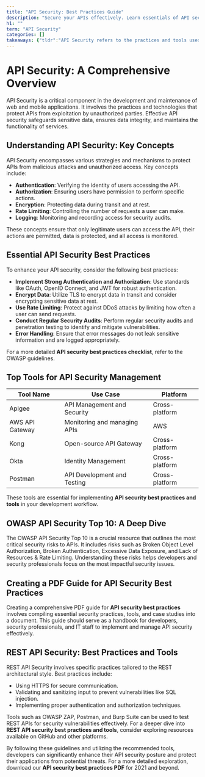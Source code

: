 ```yaml
---
title: "API Security: Best Practices Guide"
description: "Secure your APIs effectively. Learn essentials of API security and key takeaways from OWASP. Master REST API security best practices. Dive in now."
h1: ""
term: "API Security"
categories: []
takeaways: {"tldr":"API Security refers to the practices and tools used to protect APIs from threats and ensure data privacy and integrity. It involves implementing measures such as authentication, authorization, encryption, and monitoring to safeguard APIs from potential vulnerabilities.","didYouKnow":"According to a report by Akamai, APIs are the target of 83% of web application attacks, highlighting the importance of robust API security measures.","usageInAPIs":{"tags":["Security","API","Best Practices"],"description":"API Security is implemented in APIs through various measures. Transport Layer Security (TLS) is used to secure data in transit. OAuth2 and Single Sign-On (SSO) are used for user authentication. API keys are generated and managed for secure access. Request-level authorization is implemented for granular access control. API gateways are used for centralized security management."},"bestPractices":["Use TLS for all communications to encrypt data in transit and prevent interception.","Implement robust authentication and authorization mechanisms, such as OAuth2 and SSO.","Manage API keys securely, using environment variables for storage and limiting their exposure.","Use API gateways for centralized security management, including rate limiting and logging.","Adopt a zero-trust approach, treating all incoming traffic as untrusted.","Monitor API usage regularly to detect and respond to suspicious activities.","Ensure all APIs, including internal ones, are protected to prevent potential threats."],"historicalContext":["With the rise of web services and microservices architecture, APIs have become a crucial part of modern applications, leading to an increased focus on API security.","As cyber threats have evolved, so too have API security measures, with practices such as OAuth2 and TLS becoming standard for secure communication.","API security has gained prominence in recent years due to high-profile data breaches, leading to stricter regulations and standards."],"recommendedReading":["REST API Security Best Practices","API Security Checklist","OWASP API Security Top 10"],"definitionAndStructure":["API Security is the protection of the integrity, confidentiality, and availability of APIs against attacks and vulnerabilities.","It involves implementing security measures at different levels, including transport (TLS), authentication (OAuth2, SSO), authorization (access policies), and infrastructure (API gateways).","Key components include API gateways, OAuth servers, encryption protocols, and monitoring tools."]}
---
```


# API Security: A Comprehensive Overview

API Security is a critical component in the development and maintenance of web and mobile applications. It involves the practices and technologies that protect APIs from exploitation by unauthorized parties. Effective API security safeguards sensitive data, ensures data integrity, and maintains the functionality of services.

## Understanding API Security: Key Concepts

API Security encompasses various strategies and mechanisms to protect APIs from malicious attacks and unauthorized access. Key concepts include:

- **Authentication**: Verifying the identity of users accessing the API.
- **Authorization**: Ensuring users have permission to perform specific actions.
- **Encryption**: Protecting data during transit and at rest.
- **Rate Limiting**: Controlling the number of requests a user can make.
- **Logging**: Monitoring and recording access for security audits.

These concepts ensure that only legitimate users can access the API, their actions are permitted, data is protected, and all access is monitored.

## Essential API Security Best Practices

To enhance your API security, consider the following best practices:

- **Implement Strong Authentication and Authorization**: Use standards like OAuth, OpenID Connect, and JWT for robust authentication.
- **Encrypt Data**: Utilize TLS to encrypt data in transit and consider encrypting sensitive data at rest.
- **Use Rate Limiting**: Protect against DDoS attacks by limiting how often a user can send requests.
- **Conduct Regular Security Audits**: Perform regular security audits and penetration testing to identify and mitigate vulnerabilities.
- **Error Handling**: Ensure that error messages do not leak sensitive information and are logged appropriately.

For a more detailed **API security best practices checklist**, refer to the OWASP guidelines.

## Top Tools for API Security Management

| Tool Name       | Use Case                           | Platform       |
|-----------------|------------------------------------|----------------|
| Apigee          | API Management and Security        | Cross-platform |
| AWS API Gateway | Monitoring and managing APIs       | AWS            |
| Kong            | Open-source API Gateway            | Cross-platform |
| Okta            | Identity Management                | Cross-platform |
| Postman         | API Development and Testing        | Cross-platform |

These tools are essential for implementing **API security best practices and tools** in your development workflow.

## OWASP API Security Top 10: A Deep Dive

The OWASP API Security Top 10 is a crucial resource that outlines the most critical security risks to APIs. It includes risks such as Broken Object Level Authorization, Broken Authentication, Excessive Data Exposure, and Lack of Resources & Rate Limiting. Understanding these risks helps developers and security professionals focus on the most impactful security issues.

## Creating a PDF Guide for API Security Best Practices

Creating a comprehensive PDF guide for **API security best practices** involves compiling essential security practices, tools, and case studies into a document. This guide should serve as a handbook for developers, security professionals, and IT staff to implement and manage API security effectively.

## REST API Security: Best Practices and Tools

REST API Security involves specific practices tailored to the REST architectural style. Best practices include:

- Using HTTPS for secure communication.
- Validating and sanitizing input to prevent vulnerabilities like SQL injection.
- Implementing proper authentication and authorization techniques.

Tools such as OWASP ZAP, Postman, and Burp Suite can be used to test REST APIs for security vulnerabilities effectively. For a deeper dive into **REST API security best practices and tools**, consider exploring resources available on GitHub and other platforms.

By following these guidelines and utilizing the recommended tools, developers can significantly enhance their API security posture and protect their applications from potential threats. For a more detailed exploration, download our **API security best practices PDF** for 2021 and beyond.